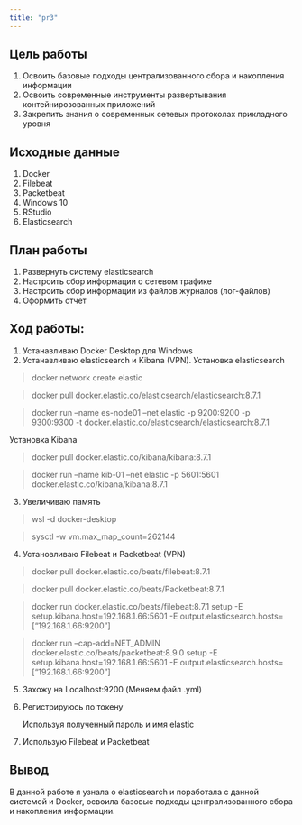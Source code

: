 ```yaml
---
title: "pr3"
---
```


## Цель работы

1.  Освоить базовые подходы централизованного сбора и накопления информации
2.  Освоить современные инструменты развертывания контейнирозованных приложений
3.  Закрепить знания о современных сетевых протоколах прикладного уровня

## Исходные данные

1.  Docker
2.  Filebeat
3.  Packetbeat
4.  Windows 10
5.  RStudio
6.  Elasticsearch

## План работы

1.  Развернуть систему elasticsearch
2.  Настроить сбор информации о сетевом трафике
3.  Настроить сбор информации из файлов журналов (лог-файлов)
4.  Оформить отчет

## Ход работы:

1.  Устанавливаю Docker Desktop для Windows
2.  Устанавливаю elasticsearch и Kibana (VPN). Установка elasticsearch

> docker network create elastic

> docker pull docker.elastic.co/elasticsearch/elasticsearch:8.7.1

> docker run --name es-node01 --net elastic -p 9200:9200 -p 9300:9300 -t docker.elastic.co/elasticsearch/elasticsearch:8.7.1

Установка Kibana

> docker pull docker.elastic.co/kibana/kibana:8.7.1

> docker run --name kib-01 --net elastic -p 5601:5601 docker.elastic.co/kibana/kibana:8.7.1


3.  Увеличиваю память

> wsl -d docker-desktop

> sysctl -w vm.max_map_count=262144


4.  Установливаю Filebeat и Packetbeat (VPN)

> docker pull docker.elastic.co/beats/filebeat:8.7.1

> docker pull docker.elastic.co/beats/Packetbeat:8.7.1

> docker run docker.elastic.co/beats/filebeat:8.7.1 setup -E setup.kibana.host=192.168.1.66:5601 -E output.elasticsearch.hosts=\["192.168.1.66:9200"\]

> docker run --cap-add=NET_ADMIN docker.elastic.co/beats/packetbeat:8.9.0 setup -E setup.kibana.host=192.168.1.66:5601 -E output.elasticsearch.hosts=\["192.168.1.66:9200"\]

5.  Захожу на Localhost:9200 (Меняем файл .yml)


6.  Регистрируюсь по токену

    Используя полученный пароль и имя elastic\

7.  Использую Filebeat и Packetbeat


## Вывод

В данной работе я узнала о elasticsearch и поработала с данной системой и Docker, освоила базовые подходы централизованного сбора и накопления информации.
